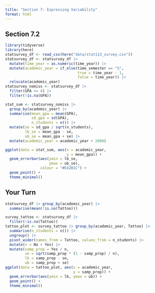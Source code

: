 ```yaml
---
title: "Section 7: Expressing Variability"
format: html
---
```


## Section 7.2

```r
library(tidyverse)
library(here)
statsurvey_df <- read_csv(here("data/stat113_survey.csv"))
statsurvey_df <- statsurvey_df |>
  mutate(time_year = as.numeric(time_year)) |>
  mutate(academic_year = if_else(time_semester == "S",
                                 true = time_year - 1,
                                 false = time_year)) |>
  relocate(academic_year)
statsurvey_nomiss <- statsurvey_df |>
  filter(GPA <= 4) |>
  filter(!is.na(GPA))

stat_sum <- statsurvey_nomiss |>
  group_by(academic_year) |>
  summarise(mean_gpa = mean(GPA),
            sd_gpa = sd(GPA),
            n_students = n()) |>
  mutate(se = sd_gpa / sqrt(n_students),
         lb_se = mean_gpa - se,
         ub_se = mean_gpa + se) |>
  mutate(academic_year = academic_year + 2000)

ggplot(data = stat_sum, aes(x = academic_year,
                            y = mean_gpa)) +
  geom_errorbar(aes(ymin = lb_se,
                    ymax = ub_se),
                colour = "#E42B1C") +
  geom_point() +
  theme_minimal()

```

## Your Turn

```r
statsurvey_df |> group_by(academic_year) |>
  summarise(mean(!is.na(Tattoo)))

survey_tattoo <- statsurvey_df |>
  filter(!is.na(Tattoo))
tattoo_plot <- survey_tattoo |> group_by(academic_year, Tattoo) |>
  summarise(n_students = n()) |>
  ungroup() |>
  pivot_wider(names_from = Tattoo, values_from = n_students) |>
  mutate(n = No + Yes) |>
  mutate(samp_prop = Yes / n,
         se = sqrt(samp_prop * (1 - samp_prop) / n),
         lb = samp_prop - se,
         ub = samp_prop + se)
ggplot(data = tattoo_plot, aes(x = academic_year,
                               y = samp_prop)) +
  geom_errorbar(aes(ymin = lb, ymax = ub)) +
  geom_point() +
  theme_minimal()
```